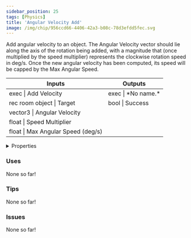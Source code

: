 ```yaml
---
sidebar_position: 25
tags: [Physics]
title: 'Angular Velocity Add'
image: /img/chip/956ccd66-4406-42a3-b08c-78d3efdd5fec.svg
---
```


Add angular velocity to an object. The Angular Velocity vector should lie along the axis of the rotation being added, with a magnitude that (once multiplied by the speed multiplier) represents the clockwise rotation speed in deg/s. Once the new angular velocity has been computed, its speed will be capped by the Max Angular Speed.



<IChip uuid="956ccd66-4406-42a3-b08c-78d3efdd5fec"/>

<table><thead><tr><th>Inputs</th><th>Outputs</th></tr></thead><tbody><tr><td>exec | Add Velocity</td><td>exec | *No name.*</td></tr><tr><td>rec room object | Target</td><td>bool | Success</td></tr><tr><td>vector3 | Angular Velocity</td><td /></tr><tr><td>float | Speed Multiplier</td><td /></tr><tr><td>float | Max Angular Speed (deg/s)</td><td /></tr></tbody></table>

<details>
  <summary>Properties</summary>
  <div>
    <div>
    <table>
      <tbody>
        <tr>
          <td>Is beta required?</td>
          <td>No</td>
        </tr>
        <tr>
          <td>Is chip a trolling risk?</td>
          <td>No</td>
        </tr>
        <tr>
          <td>Is chip a role assignment risk?</td>
          <td>No</td>
        </tr>
        <tr>
          <td>Chip UUID</td>
          <td>956ccd66-4406-42a3-b08c-78d3efdd5fec</td>
        </tr>
        <tr>
          <td>Room availability</td>
          <td>Available everywhere</td>
        </tr>
      </tbody>
    </table>
    </div>
  </div>
</details>

### Uses

None so far!

### Tips

None so far!

### Issues

None so far!